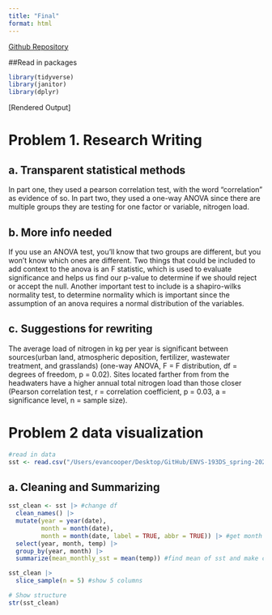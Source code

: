 ```yaml
---
title: "Final"
format: html
---
```


[Github Repository](https://github.com/cooperevan/ENVS-193DS_spring-2025_final.git)

##Read in packages

```r
library(tidyverse)
library(janitor)
library(dplyr)
```

\[Rendered Output\]

# Problem 1. Research Writing 

## a. Transparent statistical methods

In part one, they used a pearson correlation test, with the word "correlation" as evidence of so. In part two, they used a one-way ANOVA since there are multiple groups they are testing for one factor or variable, nitrogen load.

## b. More info needed

If you use an ANOVA test, you'll know that two groups are different, but you won't know which ones are different. Two things that could be included to add context to the anova is an F statistic, which is used to evaluate significance and helps us find our p-value to determine if we should reject or accept the null. Another important test to include is a shapiro-wilks normality test, to determine normality which is important since the assumption of an anova requires a normal distribution of the variables.

## **c. Suggestions for rewriting**

The average load of nitrogen in kg per year is significant between sources(urban land, atmospheric deposition, fertilizer, wastewater treatment, and grasslands) (one-way ANOVA, F = F distribution, df = degrees of freedom, p = 0.02). Sites located farther from from the headwaters have a higher annual total nitrogen load than those closer (Pearson correlation test, r = correlation coefficient, p = 0.03, a = significance level, n = sample size).

# Problem 2 data visualization

```r
#read in data
sst <- read.csv("/Users/evancooper/Desktop/GitHub/ENVS-193DS_spring-2025_final/data/SST_update2023.csv")
```

## a. Cleaning and Summarizing

```r
sst_clean <- sst |> #change df
  clean_names() |> 
  mutate(year = year(date),
         month = month(date),
         month = month(date, label = TRUE, abbr = TRUE)) |> #get month and year in seperate column
  select(year, month, temp) |> 
  group_by(year, month) |> 
  summarize(mean_monthly_sst = mean(temp)) #find mean of sst and make column

sst_clean |> 
  slice_sample(n = 5) #show 5 columns

# Show structure
str(sst_clean)
```
